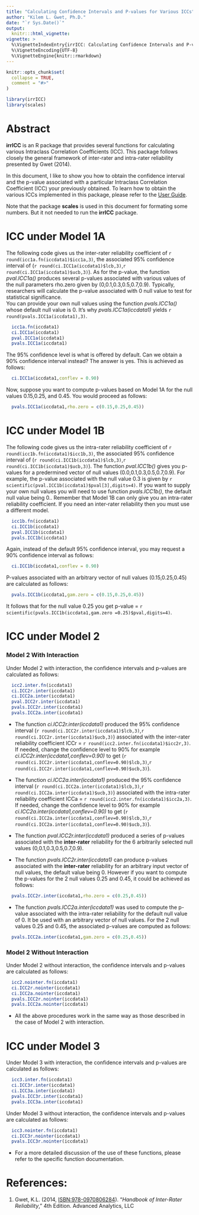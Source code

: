 ---
title: "Calculating Confidence Intervals and P-values for Various ICCs"
author: "Kilem L. Gwet, Ph.D."
date: "`r Sys.Date()`"
output:
  knitr:::html_vignette:
vignette: >
  %\VignetteIndexEntry{irrICC: Calculating Confidence Intervals and P-values for Various ICCs}
  %\VignetteEncoding{UTF-8}
  %\VignetteEngine{knitr::rmarkdown}
---

```{r, include = FALSE}
knitr::opts_chunk$set(
  collapse = TRUE,
  comment = "#>"
)
```

```{r setup}
library(irrICC)
library(scales)
```

# Abstract

**irrICC** is an R package that provides several functions for calculating various Intraclass Correlation Coefficients (ICC). This package follows closely the general framework of inter-rater and intra-rater reliability presented by Gwet (2014). 

In this document, I like to show you how to obtain the confidence interval and the p-value associated with a particular Intraclass Correlation Coefficient (ICC) your previously obtained. To learn how to obtain the various ICCs implemented in this package, please refer to the [User Guide](UserGuide.pdf). 

Note that the package **scales** is used in this document for formating some numbers. But it not needed to run the **irrICC** package.

#
# ICC under Model 1A

The following code gives us the inter-rater reliability coefficient of `r round(icc1a.fn(iccdata1)$icc1a,3)`, the associated 95\% confidence interval of (`r round(ci.ICC1a(iccdata1)$lcb,3)`,`r round(ci.ICC1a(iccdata1)$ucb,3)`). As for the p-value, the function *pval.ICC1a()* produces several p-values associated with various values of the null parameters rho.zero given by (0,0.1,0.3,0.5,0.7,0.9). Typically, researchers will calculate the p-value associated with 0 null value to test for statistical significance.  
You can provide your own null values using the function *pvals.ICC1a()* whose default null value is 0. It's why *pvals.ICC1a(iccdata1)* yields  `r round(pvals.ICC1a(iccdata1),3)`.
```{r}
  icc1a.fn(iccdata1)
  ci.ICC1a(iccdata1)
  pval.ICC1a(iccdata1)
  pvals.ICC1a(iccdata1)
```
The 95\% confidence level is what is offered by default. Can we obtain a 90\% confidence interval instead? The answer is yes. This is achieved as follows:
```{r}
  ci.ICC1a(iccdata1,conflev = 0.90)
```
Now, suppose you want to compute p-values based on Model 1A for the null values 0.15,0.25, and 0.45.  You would proceed as follows:
```{r}
  pvals.ICC1a(iccdata1,rho.zero = c(0.15,0.25,0.45))
```
#
# ICC under Model 1B

The following code gives us the intra-rater reliability coefficient of `r round(icc1b.fn(iccdata1)$icc1b,3)`, the associated 95\% confidence interval of (`r round(ci.ICC1b(iccdata1)$lcb,3)`,`r round(ci.ICC1b(iccdata1)$ucb,3)`). The function *pval.ICC1b()* gives you p-values for a predermined vector of null values (0.0,0.1,0.3,0.5,0.7,0.9). For example, the p-value associated with the null value 0.3 is given by  `r scientific(pval.ICC1b(iccdata1)$pval[3],digits=4)`. If you want to supply your own null values you will need to use function *pvals.ICC1b()*, the default null value being 0.. Remember that Model 1B can only give you an intra-rater reliability coefficient.  If you need an inter-rater reliability then you must use a different model.
```{r}
  icc1b.fn(iccdata1)
  ci.ICC1b(iccdata1)
  pval.ICC1b(iccdata1)
  pvals.ICC1b(iccdata1)
```
Again, instead of the default 95\% confidence interval, you may request a 90\% confidence interval as follows:
```{r}
  ci.ICC1b(iccdata1,conflev = 0.90)
```
P-values associated with an arbitrary vector of null values (0.15,0.25,0.45) are calculated as follows:
```{r}
  pvals.ICC1b(iccdata1,gam.zero = c(0.15,0.25,0.45))
```
It follows that for the null value 0.25 you get p-value = `r scientific(pvals.ICC1b(iccdata1,gam.zero =0.25)$pval,digits=4)`.

#
# ICC under Model 2 

### Model 2 With Interaction
Under Model 2 with interaction, the confidence intervals and p-values are calculated as follows:
```{r}
  icc2.inter.fn(iccdata1)
  ci.ICC2r.inter(iccdata1)
  ci.ICC2a.inter(iccdata1)
  pval.ICC2r.inter(iccdata1)
  pvals.ICC2r.inter(iccdata1)
  pvals.ICC2a.inter(iccdata1)
```

* The function *ci.ICC2r.inter(iccdata1)* produced the 95\% confidence interval (`r round(ci.ICC2r.inter(iccdata1)$lcb,3)`,`r round(ci.ICC2r.inter(iccdata1)$ucb,3)`) associated with the inter-rater reliability coefficient ICCr = `r round(icc2.inter.fn(iccdata1)$icc2r,3)`. If needed, change the confidence level to 90\% for example *ci.ICC2r.inter(iccdata1,conflev=0.90)* to get (`r round(ci.ICC2r.inter(iccdata1,conflev=0.90)$lcb,3)`,`r round(ci.ICC2r.inter(iccdata1,conflev=0.90)$ucb,3)`).

* The function *ci.ICC2a.inter(iccdata1)* produced the 95\% confidence interval (`r round(ci.ICC2a.inter(iccdata1)$lcb,3)`,`r round(ci.ICC2a.inter(iccdata1)$ucb,3)`) associated with the intra-rater reliability coefficient ICCa = `r round(icc2.inter.fn(iccdata1)$icc2a,3)`. If needed, change the confidence level to 90\% for example *ci.ICC2a.inter(iccdata1,conflev=0.90)* to get (`r round(ci.ICC2a.inter(iccdata1,conflev=0.90)$lcb,3)`,`r round(ci.ICC2a.inter(iccdata1,conflev=0.90)$ucb,3)`). 

* The function *pval.ICC2r.inter(iccdata1)* produced a series of p-values associated with the **inter-rater** reliability for the 6 arbitrarily selected null values (0,0.1,0.3,0.5,0.7,0.9). 

* The function *pvals.ICC2r.inter(iccdata1)* can produce p-values associated with the **inter-rater** reliability for an arbitrary input vector of null values, the default value being 0. However if you want to compute the p-values for the 2 null values 0.25 and 0.45, it could be achieved as follows:
```{r}
  pvals.ICC2r.inter(iccdata1,rho.zero = c(0.25,0.45))
```

* The function *pvals.ICC2a.inter(iccdata1)* was used to compute the p-value associated with the intra-rater reliability for the default null value of 0. It be used with an arbitrary vector of null values. For the 2 null values 0.25 and 0.45, the associated p-values are computed as follows:
```{r}
  pvals.ICC2a.inter(iccdata1,gam.zero = c(0.25,0.45))
```


### Model 2 Without Interaction
Under Model 2 without interaction, the confidence intervals and p-values are calculated as follows:
```{r}
  icc2.nointer.fn(iccdata1)
  ci.ICC2r.nointer(iccdata1)
  ci.ICC2a.nointer(iccdata1)
  pvals.ICC2r.nointer(iccdata1)
  pvals.ICC2a.nointer(iccdata1)
```

* All the above procedures work in the same way as those described in the case of Model 2 with interaction.

#
# ICC under Model 3

Under Model 3 with interaction, the confidence intervals and p-values are calculated as follows:
```{r}
  icc3.inter.fn(iccdata1)
  ci.ICC3r.inter(iccdata1)
  ci.ICC3a.inter(iccdata1)
  pvals.ICC3r.inter(iccdata1)
  pvals.ICC3a.inter(iccdata1)
```

Under Model 3 without interaction, the confidence intervals and p-values are calculated as follows:
```{r}
  icc3.nointer.fn(iccdata1)
  ci.ICC3r.nointer(iccdata1)
  pvals.ICC3r.nointer(iccdata1)
```

* For a more detailed discussion of the use of these functions, please refer to the specific function documentation.

# References:
1. Gwet, K.L. (2014, [ISBN:978-0970806284](https://www.amazon.com/Handbook-Inter-Rater-Reliability-Definitive-Measuring/dp/0970806280/)). "*Handbook of Inter-Rater Reliability*," 4th Edition. Advanced Analytics, LLC

